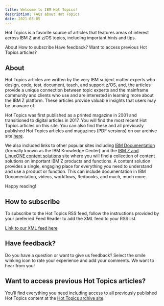 ```yaml
---
title: Welcome to IBM Hot Topics! 
description: FAQs about Hot Topics
date: 2021-05-05
---
```



<PageDescription>

Hot Topics is a favorite source of articles that features areas of interest across IBM Z and z/OS topics, including important hints and tips.

</PageDescription>

<AnchorLinks>
  <AnchorLink>About</AnchorLink>
  <AnchorLink>How to subscribe</AnchorLink>
  <AnchorLink>Have feedback?</AnchorLink>
  <AnchorLink>Want to access previous Hot Topics articles?</AnchorLink>
</AnchorLinks>

## About

Hot Topics articles are written by the very IBM subject matter experts who design, code, test, document, teach, and support z/OS, and, the articles provide a unique connection between topic experts and the mainframe community and clients who use and are interested in learning more about the IBM Z platform. These articles provide valuable insights that users may be unaware of.

Hot Topics was first published as a printed magazine in 2001 and transitioned to digital articles in 2017. You will find the most recent Hot Topics articles on this site. You can also find these and all previously published Hot Topics articles and magazines (PDF versions) on our archive site [here](https://www-01.ibm.com/servers/resourcelink/svc00100.nsf/pages/zosHotTopics?OpenDocument).

We also included links to other popular sites including [IBM Documentation](https://www.ibm.com/docs/en) (formally known as the IBM Knowledge Center) and the [IBM Z and LinuxONE content solutions](https://www.ibm.com/support/z-content-solutions/) site where you will find a collection of content solutions on important IBM Z products and functions. A content solution provides a single, engaging place for everything you need to understand and use a product or function. This can include documentation in IBM Documentation, videos, workflows, Redbooks, and much, much more.

Happy reading!

## How to subscribe

To subscribe to the Hot Topics RSS feed, follow the instructions provided by your preferred Feed Reader to add the XML feed to your RSS list.

[Link to our XML feed here](/rss.xml)

## Have feedback?

Do you have a question or want to give us feedback?  Select the smile winking icon to rate your experience and add your comments. We want to hear from you!

## Want to access previous Hot Topics articles?

You’ll find everything you need including access to all previously published Hot Topics content at the [Hot Topics archive site](https://www-01.ibm.com/servers/resourcelink/svc00100.nsf/pages/zosHotTopics?OpenDocument).
